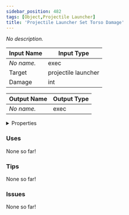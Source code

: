 ```yaml
---
sidebar_position: 482
tags: [Object,Projectile Launcher]
title: 'Projectile Launcher Set Torso Damage'
---
```


*No description.*




<EsbSvg />

| Input Name | Input Type |
|-----------|-----------|
| *No name.* | exec |
| Target | projectile launcher |
| Damage | int |

| Output Name | Output Type |
|-----------|-----------|
| *No name.* | exec |


<details>
  <summary>Properties</summary>
  <div>
    <div>
    <table>
      <thead>
        <tr>
          <th>Is beta required?</th>
          <th>❌</th>
        </tr>
        <tr>
          <th>Is this chip a trolling risk?</th>
          <th>❌</th>
        </tr>
        <tr>
          <th>Is this chip a role assignment risk?</th>
          <th>❌</th>
        </tr>
        <tr>
          <th>Chip UUID</th>
          <th>531dc709-286e-429c-9d51-537a63d74f76</th>
        </tr>
      </thead>
    </table>
    </div>
  </div>
</details>

### Uses

None so far!

### Tips

None so far!

### Issues

None so far!